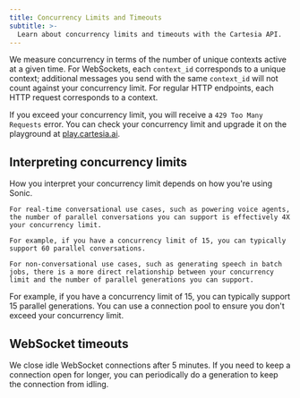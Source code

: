 ```yaml
---
title: Concurrency Limits and Timeouts
subtitle: >-
  Learn about concurrency limits and timeouts with the Cartesia API.
---
```


We measure concurrency in terms of the number of unique contexts active at a given time. For WebSockets, each `context_id` corresponds to a unique context; additional messages you send with the same `context_id` will not count against your concurrency limit. For regular HTTP endpoints, each HTTP request corresponds to a context.

If you exceed your concurrency limit, you will receive a `429 Too Many Requests` error. You can check your concurrency limit and upgrade it on the playground at [play.cartesia.ai](https://play.cartesia.ai).

## Interpreting concurrency limits

How you interpret your concurrency limit depends on how you're using Sonic.

<AccordionGroup>
  <Accordion title="Conversational use cases">

    For real-time conversational use cases, such as powering voice agents, the number of parallel conversations you can support is effectively 4X your concurrency limit.

    For example, if you have a concurrency limit of 15, you can typically support 60 parallel conversations.

  </Accordion>
  <Accordion title="Non-conversational use cases">

    For non-conversational use cases, such as generating speech in batch jobs, there is a more direct relationship between your concurrency limit and the number of parallel generations you can support.

  For example, if you have a concurrency limit of 15, you can typically support 15 parallel generations. You can use a connection pool to ensure you don't exceed your concurrency limit.

  </Accordion>
</AccordionGroup>

## WebSocket timeouts

We close idle WebSocket connections after 5 minutes. If you need to keep a connection open for longer, you can periodically do a generation to keep the connection from idling.
